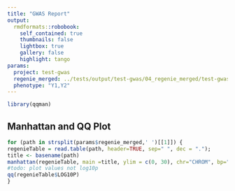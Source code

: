 ```yaml
---
title: "GWAS Report"
output:
  rmdformats::robobook:
    self_contained: true
    thumbnails: false
    lightbox: true
    gallery: false
    highlight: tango
params:
  project: test-gwas
  regenie_merged: ../tests/output/test-gwas/04_regenie_merged/test-gwas.Y1.regenie.gz ../tests/output/test-gwas/04_regenie_merged/test-gwas.Y2.regenie.gz
  phenotype: "Y1,Y2"
---
```


```r
library(qqman)
```


## Manhattan and QQ Plot

```r
for (path in strsplit(params$regenie_merged,' ')[[1]]) { 
regenieTable = read.table(path, header=TRUE, sep=" ", dec = ".");
title <- basename(path)
manhattan(regenieTable, main =title, ylim = c(0, 30), chr="CHROM", bp="GENPOS", snp="ID", p="LOG10P", logp= FALSE, cex = 0.3, col = c("blue4", "orange3"))
#todo: plot values not log10p
qq(regenieTable$LOG10P)
}

```



